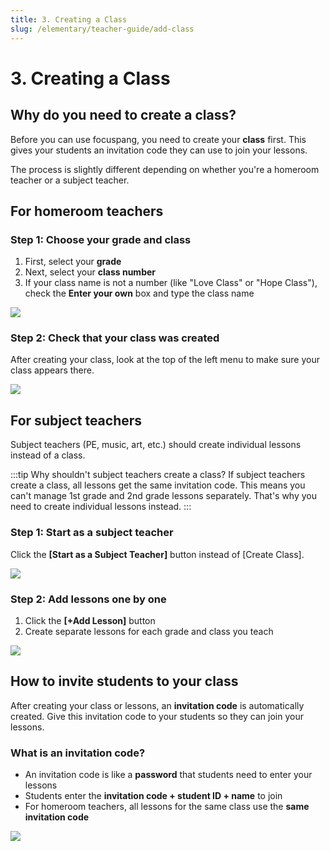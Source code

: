 ```yaml
---
title: 3. Creating a Class
slug: /elementary/teacher-guide/add-class
---
```



# 3. Creating a Class

## Why do you need to create a class?

Before you can use focuspang, you need to create your **class** first.
This gives your students an invitation code they can use to join your lessons.

The process is slightly different depending on whether you're a homeroom teacher or a subject teacher.

## For homeroom teachers

### Step 1: Choose your grade and class

1. First, select your **grade**
2. Next, select your **class number**
3. If your class name is not a number (like "Love Class" or "Hope Class"), check the **Enter your own** box and type the class name

<Image src="/img/en/elementary/teacher/02-01.jpg" size="lg" />

### Step 2: Check that your class was created

After creating your class, look at the top of the left menu to make sure your class appears there.

<Image src="/img/en/elementary/teacher/02-02.jpg" size="lg" />

## For subject teachers

Subject teachers (PE, music, art, etc.) should create individual lessons instead of a class.

:::tip Why shouldn't subject teachers create a class?
If subject teachers create a class, all lessons get the same invitation code. This means you can't manage 1st grade and 2nd grade lessons separately.
That's why you need to create individual lessons instead.
:::

### Step 1: Start as a subject teacher

Click the **[Start as a Subject Teacher]** button instead of [Create Class].

<Image src="/img/en/elementary/teacher/02-03.jpg" size="lg" />

### Step 2: Add lessons one by one

1. Click the **[+Add Lesson]** button
2. Create separate lessons for each grade and class you teach

<Image src="/img/en/elementary/teacher/02-04.jpg" size="lg" />

## How to invite students to your class

After creating your class or lessons, an **invitation code** is automatically created.
Give this invitation code to your students so they can join your lessons.

### What is an invitation code?

- An invitation code is like a **password** that students need to enter your lessons
- Students enter the **invitation code + student ID + name** to join
- For homeroom teachers, all lessons for the same class use the **same invitation code**

<Image src="/img/en/elementary/teacher/02-05.jpg" size="lg" />
